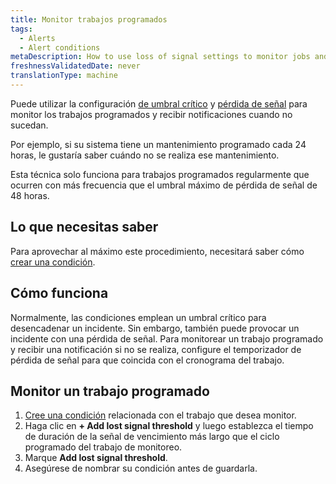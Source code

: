 ```yaml
---
title: Monitor trabajos programados
tags:
  - Alerts
  - Alert conditions
metaDescription: How to use loss of signal settings to monitor jobs and be alerted when they don't happen.
freshnessValidatedDate: never
translationType: machine
---
```


Puede utilizar la configuración [de umbral crítico](/docs/alerts-applied-intelligence/new-relic-alerts/advanced-alerts/advanced-techniques/set-thresholds-alert-condition) y [pérdida de señal](/docs/alerts-applied-intelligence/new-relic-alerts/alert-conditions/create-nrql-alert-conditions#signal-loss) para monitor los trabajos programados y recibir notificaciones cuando no sucedan.

Por ejemplo, si su sistema tiene un mantenimiento programado cada 24 horas, le gustaría saber cuándo no se realiza ese mantenimiento.

Esta técnica solo funciona para trabajos programados regularmente que ocurren con más frecuencia que el umbral máximo de pérdida de señal de 48 horas.

## Lo que necesitas saber

Para aprovechar al máximo este procedimiento, necesitará saber cómo [crear una condición](/docs/alerts-applied-intelligence/new-relic-alerts/alert-conditions/create-alert-conditions).

## Cómo funciona

Normalmente, las condiciones emplean un umbral crítico para desencadenar un incidente. Sin embargo, también puede provocar un incidente con una pérdida de señal. Para monitorear un trabajo programado y recibir una notificación si no se realiza, configure el temporizador de pérdida de señal para que coincida con el cronograma del trabajo.

## Monitor un trabajo programado

1. [Cree una condición](/docs/alerts-applied-intelligence/new-relic-alerts/alert-conditions/create-alert-conditions) relacionada con el trabajo que desea monitor.
2. Haga clic en <DNT>**+ Add lost signal threshold**</DNT> y luego establezca el tiempo de duración de la señal de vencimiento más largo que el ciclo programado del trabajo de monitoreo.
3. Marque <DNT>**Add lost signal threshold**</DNT>.
4. Asegúrese de nombrar su condición antes de guardarla.